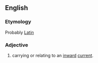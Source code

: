 ==English==
===Etymology===
Probably [[Latin]]

===Adjective===
#carrying or relating to an [[inward]] [[current]].